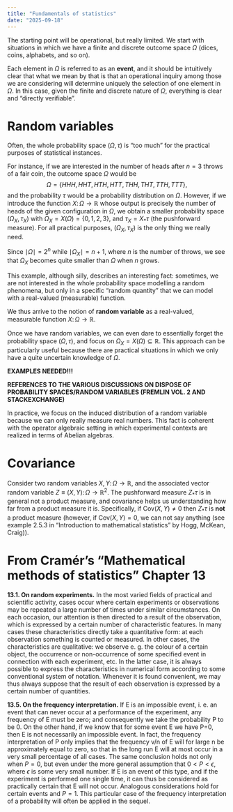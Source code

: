 ```yaml
---
title: "Fundamentals of statistics"
date: "2025-09-18"
---
```


The starting point will be operational, but really limited. We start with situations in which we have a finite and discrete outcome space $\Omega$ (dices, coins, alphabets, and so on).

Each element in $\Omega$ is referred to as an **event**, and it should be intuitively clear that what we mean by that is that an operational inquiry among those we are considering will determine uniquely the selection of one element in $\Omega$. In this case, given the finite and discrete nature of $\Omega$, everything is clear and "directly verifiable".




# Random variables

Often, the whole probability space $(\Omega,\tau)$ is "too much" for the practical purposes of statistical instances. 

For instance, if we are interested in the number of heads after $n=3$ throws of a fair coin, the outcome space $\Omega$ would be 
$$
\Omega=\{HHH,HHT,HTH,HTT,THH,THT,TTH,TTT\},
$$
and the probability $\tau$ would be a probability distribution on $\Omega$. However, if we introduce the function $X\colon \Omega\rightarrow\mathbb{R}$ whose output is precisely the number of heads of the given configuration in $\Omega$,  we obtain a smaller probability space $(\Omega_{X},\tau_{X})$ with $\Omega_{X}=X(\Omega)=\{0,1,2,3\}$, and $\tau_{X}=X_{* }\tau$ (the pushforward measure). For all practical purposes, $(\Omega_{X},\tau_{X})$ is the only thing we really need.

Since $\mid\Omega\mid= 2^{n}$ while $\mid\Omega_{X}\mid=n+1$, where  $n$ is the number of throws, we see that $\Omega_{X}$ becomes quite smaller than $\Omega$ when $n$ grows. 

This example, although silly, describes an interesting fact: sometimes, we are not interested in the whole probability space modelling a random phenomena, but only in a specific "random quantity" that we can model with a real-valued (measurable) function.

We thus arrive to the notion of **random variable** as a real-valued, measurable function $X\colon\Omega\rightarrow\mathbb{R}$.

Once we have random variables, we can even dare to essentially forget the probability space $(\Omega,\tau)$, and focus on $\Omega_{X}=X(\Omega)\subseteq\mathbb{R}$. This approach can be particularly useful because there are practical situations in which we only have a quite uncertain knowledge of $\Omega$. 

**EXAMPLES NEEDED!!!** 

**REFERENCES TO THE VARIOUS DISCUSSIONS ON DISPOSE OF PROBABILITY SPACES/RANDOM VARIABLES (FREMLIN VOL. 2 AND STACKEXCHANGE)**

In practice, we focus on the induced distribution of a random variable because we can only really measure real numbers. This fact is coherent with the operator algebraic setting in which experimental contexts are realized in terms of Abelian algebras.

# Covariance



Consider two random variables $X,Y\colon \Omega\rightarrow\mathbb{R}$, and the associated vector random variable $Z\equiv(X,Y)\colon\Omega\rightarrow\mathbb{R}^{2}$. The pushforward measure $Z_{*}\tau$ is in general not a product measure, and covariance helps us understanding how far from a product measure it is. Specifically, if $\mathrm{Cov}(X,Y)\neq 0$ then $Z_{*}\tau$ is **not** a product measure (however, if $\mathrm{Cov}(X,Y)=0$, we can not say anything (see example 2.5.3 in "Introduction to mathematical statistics" by Hogg, McKean, Craig)). 





# From Cramér's "Mathematical methods of statistics" Chapter 13

**13.1. On random experiments.** In the most varied fields of practical and scientific activity, cases occur where certain experiments or observations may be repeated a large number of times under similar circumstances. On each occasion, our attention is then directed to a result of the observation, which is expressed by a certain number of characteristic features. In many cases these characteristics directly take a quantitative form: at each observation something is counted or measured. In other cases, the characteristics are qualitative: we observe e. g. the colour of a certain object, the occurrence or non-occurrence of some specified
event in connection with each experiment, etc. In the latter case, it is always possible to express the characteristics in numerical form according to some conventional system of notation. Whenever it is found convenient, we may thus always suppose that the result of each observation is expressed by a certain number of quantities.

**13.5. On the frequency interpretation.** If E is an impossible event, i. e. an event that can never occur at a performance of the experiment, any frequency of Ε must be zero; and consequently we take the probability P to be 0. On the other hand, if we know that for some event Ε we have Ρ=0, then Ε is not necessarily an
impossible event. In fact, the frequency interpretation of Ρ only implies that the frequency v/n of Ε will for large n be approximately equal to zero, so that in the long run Ε will at most occur in a very small percentage of all cases. The same conclusion holds not only when $Ρ = 0$, but even under the more general assumption that $0<P<\epsilon$, where $\epsilon$ is some very small number. If Ε is an event of this type, and if the experiment is performed one single time, it can thus be 
considered as practically certain that Ε will not occur. Analogous considerations hold for certain events and $P=1$. This particular case of the frequency interpretation of a probability will often be applied in the sequel.



